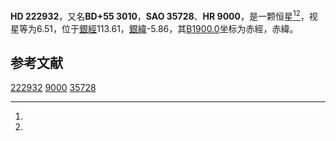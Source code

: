 {{Starbox begin
| name = HD 222932
}}
{{Starbox observe
| epoch = [[J2000.0|J2000.0]]
| constell = {{星座名待查}}<ref name=SIMBAD>{{cite web
 | url=http://simbad.u-strasbg.fr/simbad/sim-id?Ident=HR+9000
 | title=Pulsating variable Star
 | publisher=Centre de Données astronomiques de Strasbourg
 | work=SIMBAD
 | accessdate=2012-07-13
 | archive-date=2016-03-17
 | archive-url=https://web.archive.org/web/20160317103251/http://simbad.u-strasbg.fr/simbad/sim-id?Ident=HR+9000
 | dead-url=no
 }}</ref><ref name=DATA>{{cite web
 | url=http://vizier.u-strasbg.fr/viz-bin/VizieR-5?-out.add=.&-source=5050&-corr=PK=HR&-out.max=9999&HR=9000
 | title=VizieR Detailed Page
 | accessdate=2012-07-13
 | archive-date=2016-03-05
 | archive-url=https://web.archive.org/web/20160305001334/http://vizier.u-strasbg.fr/viz-bin/VizieR-5?-out.add=.&-source=5050&-corr=PK=HR&-out.max=9999&HR=9000
 | dead-url=no
 }}</ref>
| 星官 = 
| ra = {{RA|23|44|48.3}}<ref name=SIMBAD /><ref name=DATA />
| dec = {{DEC|+55|47|59}}<ref name=SIMBAD /><ref name=DATA />
| appmag_v = 6.51<ref name=SIMBAD /><ref name=DATA />
}}
{{Starbox character
| class = gG4<ref name=SIMBAD /><ref name=DATA />
| b-v = <ref name=SIMBAD /><ref name=DATA />
| u-b = <ref name=SIMBAD /><ref name=DATA />
| r-i = <ref name=SIMBAD /><ref name=DATA />
| variable = 
}}
{{Starbox astrometry
| radial_v = 
| prop_mo_ra = 9
| parallax = 0.008
| p_error = 
}}
{{Starbox catalog
| names =BD+55 3010，[[SAO星表|SAO]] 35728，[[HD星表|HD]] 222932，[[HR星表|HR]] 9000}}
{{Starbox reference |Simbad=HR+9000}}
{{Starbox end}}

'''HD 222932'''，又名'''BD+55 3010'''，'''SAO 35728'''、'''HR 9000'''，是一颗恒星<ref name=SIMBAD /><ref name=DATA />，视星等为6.51，位于[[銀道座標系|銀經]]113.61，[[銀道座標系|銀緯]]-5.86，其[[B1900.0|B1900.0]]坐标为赤經{{RA|23|39|55.6}}，赤緯{{DEC|+55|-5.86|41}}。

== 参考文献 ==
{{reflist}}

{{star-stub}}

[[Category:HD和HDE天體|222932]]
[[Category:HR天體|9000]]
[[Category:SAO天體|35728]]